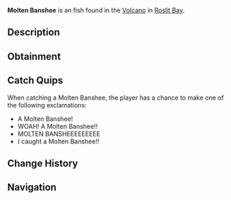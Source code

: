 {{FishInfobox
|image          = Molten Banshee.png
|rarity         = Exotic
|sea            = First Sea
|location       = [[Roslit Volcano]]
|sublocation    = 
|sources        = Fishing Rod
|radar_location = 
|prog_speed     = -35
|xp             = 2000
|weather        = Clear
|time           = 
|season         = Summer
|bait           = Truffle Worm
|base_weight    = 550
|base_value     = 6500
|weight_range   = 250
|base_chance    = 0.01
|base_resil     = 40
}}
'''Molten Banshee''' is an {{Rarity|Exotic}} fish found in the [[Roslit Bay#Roslit Volcano|Volcano]] in [[Roslit Bay]].

== Description ==
{{Description|The Molten Banshee is a complex fish of unknown terrestrial origin, that has resided inside the Roslit Volcano. It possesses a torpedo-like body with many sharp mandibles and scorching hot encrustments. They are rumored to have possibly come from another planet, and may be a bio-mechanical lifeform.|Bestiary Entry}}

== Obtainment ==
{{Fish Availability|
Roslit Bay/Roslit Volcano
|top_rods      = 
Great Rod of Oscar\22388.94\73940.28;
Leviathan's Fang Rod\20771.36\111801.2;
Astralhook Rod\20368.43\76825.63;
Ethereal Prism Rod\20274.57\76635.77;
Seraphic Rod\19122.3\79156.99;
Resourceful Rod\16003.77\62543.29;
Destiny Rod\16868.91\68560.96;
Trident Rod\17711.41\111680.28;
Free Spirit Rod\18107.24\109917.54;
Azure Of Lagoon\17991.94\84614.86;
No-Life Rod\18428.97\82101.84;
Treasure Rod\16117.92\71230.1;
Rod Of The Depths\15706.85\69728.06;
Rod Of The Forgotten Fang\17726.27\76750.85;
Challenger's Rod\17725.61\77245.73;
Blazebringer Rod\15956.72\75014.49;
Rod Of The Exalted One\15851.5\71452.34;
Zeus Rod\14985.82\70520.2;
Verdant Shear Rod\14655.93\71395.72;
Depthseeker Rod\13437.73\66779.46;
Avalanche Rod\12057.47\60189.21;
Reinforced Rod\11949.22\60071.45;
Volcanic Rod\11689.62\55826.98;
Magma Rod\9643.37\50725.13;
Steady Rod\3764.43\21567.9
|recommended   = Ethereal Prism Rod
}}

== Catch Quips ==
When catching a Molten Banshee, the player has a chance to make one of the following exclamations:
* A Molten Banshee!
* WOAH! A Molten Banshee!!
* MOLTEN BANSHEEEEEEEEE
* I caught a Molten Banshee!!

== Change History ==
{{Change History|{{subst:Current Version}}}}

== Navigation ==
{{Fish Navbox|Roslit Volcano}}